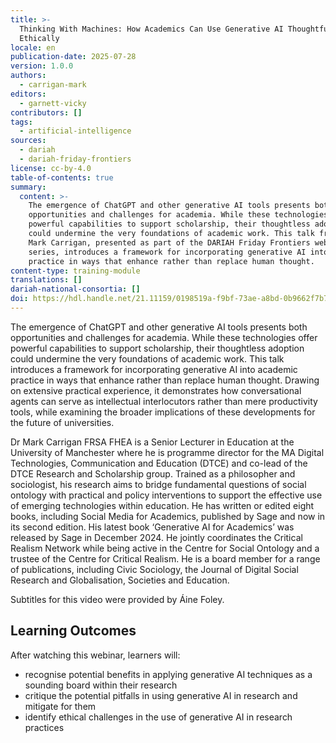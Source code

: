 ```yaml
---
title: >-
  Thinking With Machines: How Academics Can Use Generative AI Thoughtfully and
  Ethically
locale: en
publication-date: 2025-07-28
version: 1.0.0
authors:
  - carrigan-mark
editors:
  - garnett-vicky
contributors: []
tags:
  - artificial-intelligence
sources:
  - dariah
  - dariah-friday-frontiers
license: cc-by-4.0
table-of-contents: true
summary:
  content: >-
    The emergence of ChatGPT and other generative AI tools presents both
    opportunities and challenges for academia. While these technologies offer
    powerful capabilities to support scholarship, their thoughtless adoption
    could undermine the very foundations of academic work. This talk from Dr.
    Mark Carrigan, presented as part of the DARIAH Friday Frontiers webinar
    series, introduces a framework for incorporating generative AI into academic
    practice in ways that enhance rather than replace human thought.
content-type: training-module
translations: []
dariah-national-consortia: []
doi: https://hdl.handle.net/21.11159/0198519a-f9bf-73ae-a8bd-0b9662f7b78d
---
```

The emergence of ChatGPT and other generative AI tools presents both opportunities and challenges for academia. While these technologies offer powerful capabilities to support scholarship, their thoughtless adoption could undermine the very foundations of academic work. This talk introduces a framework for incorporating generative AI into academic practice in ways that enhance rather than replace human thought. Drawing on extensive practical experience, it demonstrates how conversational agents can serve as intellectual interlocutors rather than mere productivity tools, while examining the broader implications of these developments for the future of universities.

Dr Mark Carrigan FRSA FHEA is a Senior Lecturer in Education at the University of Manchester where he is programme director for the MA Digital Technologies, Communication and Education (DTCE) and co-lead of the DTCE Research and Scholarship group. Trained as a philosopher and sociologist, his research aims to bridge fundamental questions of social ontology with practical and policy interventions to support the effective use of emerging technologies within education. He has written or edited eight books, including Social Media for Academics, published by Sage and now in its second edition. His latest book ‘Generative AI for Academics’ was released by Sage in December 2024. He jointly coordinates the Critical Realism Network while being active in the Centre for Social Ontology and a trustee of the Centre for Critical Realism. He is a board member for a range of publications, including Civic Sociology, the Journal of Digital Social Research and Globalisation, Societies and Education.

Subtitles for this video were provided by Áine Foley.

## Learning Outcomes

After watching this webinar, learners will:

* recognise potential benefits in applying generative AI techniques as a sounding board within their research
* critique the potential pitfalls in using generative AI in research and mitigate for them
* identify ethical challenges in the use of generative AI in research practices

<VideoCard provider="youtube" id="8w56GaAjaP4" title="Thinking With Machines: How Academics Can Use Generative AI Thoughtfully and Ethically" subtitle="Click here to watch the webinar" src="/assets/content/assets/en/resources/hosted/thinking-with-machines-how-academics-can-use-generative-ai-thoughtfully-and-ethically/mark-carrigan-thumbnail.png" />
